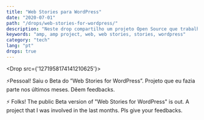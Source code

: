 ```yaml
---
title: "Web Stories para WordPress"
date: "2020-07-01"
path: "/drops/web-stories-for-wordpress/"
description: "Neste drop compartilho um projeto Open Source que trabalhei nos últimos meses relacionado ao AMP Project."
keywords: "amp, amp project, web, web stories, stories, wordpress"
category: "tech"
lang: "pt"
drops: true
---
```



<Drop src={'1271958174141210625'}>

⚡️Pessoal! Saiu o Beta do ”Web Stories for WordPress”. Projeto que eu fazia parte nos últimos meses. Dêem feedbacks.

⚡️ Folks! The public Beta version of "Web Stories for WordPress" is out. A project that I was involved in the last months. Pls give your feedbacks.

<Tweet src="https://twitter.com/pbakaus/status/1278357702121381888?ref_src=twsrc%5Etfw" />

</Drop>

